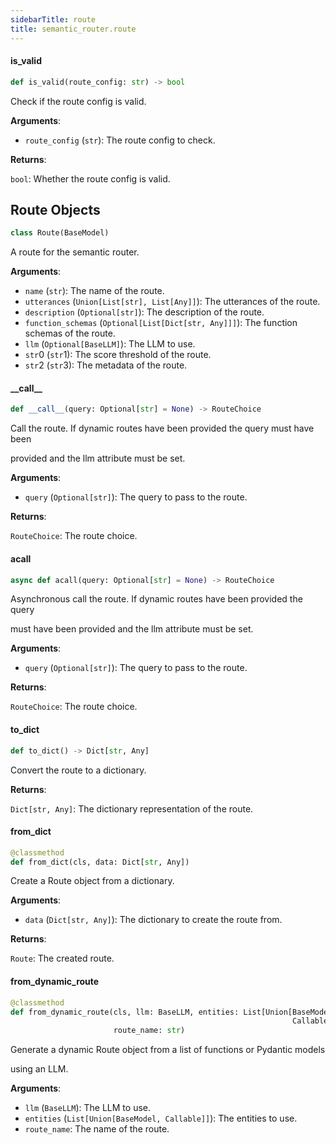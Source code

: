 ```yaml
---
sidebarTitle: route
title: semantic_router.route
---
```


#### is\_valid

```python
def is_valid(route_config: str) -> bool
```

Check if the route config is valid.

**Arguments**:

- `route_config` (`str`): The route config to check.

**Returns**:

`bool`: Whether the route config is valid.

## Route Objects

```python
class Route(BaseModel)
```

A route for the semantic router.

**Arguments**:

- `name` (`str`): The name of the route.
- `utterances` (`Union[List[str], List[Any]]`): The utterances of the route.
- `description` (`Optional[str]`): The description of the route.
- `function_schemas` (`Optional[List[Dict[str, Any]]]`): The function schemas of the route.
- `llm` (`Optional[BaseLLM]`): The LLM to use.
- `str`0 (`str`1): The score threshold of the route.
- `str`2 (`str`3): The metadata of the route.

#### \_\_call\_\_

```python
def __call__(query: Optional[str] = None) -> RouteChoice
```

Call the route. If dynamic routes have been provided the query must have been

provided and the llm attribute must be set.

**Arguments**:

- `query` (`Optional[str]`): The query to pass to the route.

**Returns**:

`RouteChoice`: The route choice.

#### acall

```python
async def acall(query: Optional[str] = None) -> RouteChoice
```

Asynchronous call the route. If dynamic routes have been provided the query

must have been provided and the llm attribute must be set.

**Arguments**:

- `query` (`Optional[str]`): The query to pass to the route.

**Returns**:

`RouteChoice`: The route choice.

#### to\_dict

```python
def to_dict() -> Dict[str, Any]
```

Convert the route to a dictionary.

**Returns**:

`Dict[str, Any]`: The dictionary representation of the route.

#### from\_dict

```python
@classmethod
def from_dict(cls, data: Dict[str, Any])
```

Create a Route object from a dictionary.

**Arguments**:

- `data` (`Dict[str, Any]`): The dictionary to create the route from.

**Returns**:

`Route`: The created route.

#### from\_dynamic\_route

```python
@classmethod
def from_dynamic_route(cls, llm: BaseLLM, entities: List[Union[BaseModel,
                                                               Callable]],
                       route_name: str)
```

Generate a dynamic Route object from a list of functions or Pydantic models

using an LLM.

**Arguments**:

- `llm` (`BaseLLM`): The LLM to use.
- `entities` (`List[Union[BaseModel, Callable]]`): The entities to use.
- `route_name`: The name of the route.

